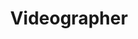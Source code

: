 ---
name: Sophia Stueven 
active: false
title: Videographer
excerpt: "The amazing Sophia Stueven. Sophia was a Videographer for Pixel Bakery. She has since moved on, but her impact still remains."
details:
  - almaMater: university of nebraska-lincoln
  - pronoun: she/her
  - joinedPB: May 2021
socials:
headshotFun: /img/team/pixel-bakery-sophia-stueven-silly.jpg
headshotSmiling: /img/team/pixel-bakery-sophia-stueven-silly.jpg
avatar: /img/team/pixel-bakery-sophia-stueven-avatar.jpg
headshotSerious: /img/team/pixel-bakery-sophia-stueven-silly.jpg
---